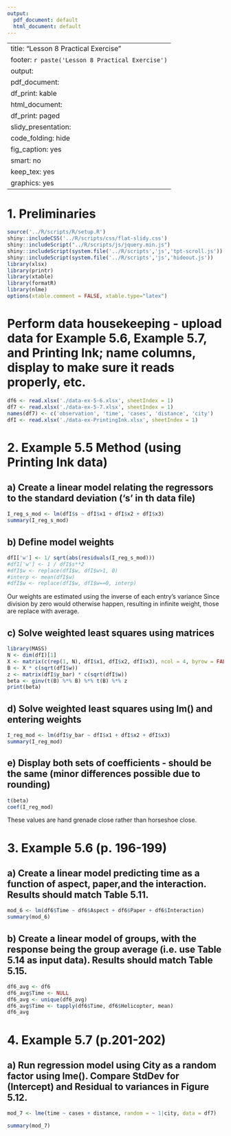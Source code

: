 ```yaml
---
output:
  pdf_document: default
  html_document: default
---
```

---
title: "Lesson 8 Practical Exercise"
footer: `r paste('Lesson 8 Practical Exercise')`
output:
  pdf_document:
    df_print: kable
  html_document:
    df_print: paged
  slidy_presentation:
    code_folding: hide
    fig_caption: yes
    smart: no
keep_tex: yes
graphics: yes
---

# 1. Preliminaries

```r
source('../R/scripts/R/setup.R')
shiny::includeCSS('../R/scripts/css/flat-slidy.css')
shiny::includeScript("../R/scripts/js/jquery.min.js")
shiny::includeScript(system.file('../R/scripts','js','tpt-scroll.js'))
shiny::includeScript(system.file('../R/scripts','js','hideout.js'))
library(xlsx)
library(printr)
library(xtable)
library(formatR)
library(nlme)
options(xtable.comment = FALSE, xtable.type="latex")
```

# Perform data housekeeping - upload data for Example 5.6, Example 5.7, and Printing Ink; name columns, display to make sure it reads properly, etc. 

```r
df6 <- read.xlsx('./data-ex-5-6.xlsx', sheetIndex = 1)
df7 <- read.xlsx('./data-ex-5-7.xlsx', sheetIndex = 1)
names(df7) <- c('observation', 'time', 'cases', 'distance', 'city')
dfI <- read.xlsx('./data-ex-PrintingInk.xlsx', sheetIndex = 1)
```

# 2. Example 5.5 Method (using Printing Ink data) 

## a) Create a linear model relating the regressors to the standard deviation ('s' in th data file)

```r
I_reg_s_mod <- lm(dfI$s ~ dfI$x1 + dfI$x2 + dfI$x3)
summary(I_reg_s_mod)
```

## b) Define model weights

```r
dfI['w'] <- 1/ sqrt(abs(residuals(I_reg_s_mod)))
#dfI['w'] <- 1 / dfI$s**2
#dfI$w <- replace(dfI$w, dfI$w>1, 0)
#interp <- mean(dfI$w)
#dfI$w <- replace(dfI$w, dfI$w==0, interp)
```

Our weights are estimated using the inverse of each entry's variance
Since division by zero would otherwise happen, resulting in infinite weight, those are replace with average.

## c) Solve weighted least squares using matrices

```r
library(MASS)
N <- dim(dfI)[1]
X <- matrix(c(rep(1, N), dfI$x1, dfI$x2, dfI$x3), ncol = 4, byrow = FALSE)
B <- X * c(sqrt(dfI$w))
z <- matrix(dfI$y_bar) * c(sqrt(dfI$w))
beta <- ginv(t(B) %*% B) %*% t(B) %*% z
print(beta)
```

## d) Solve weighted least squares using lm() and entering weights


```r
I_reg_mod <- lm(dfI$y_bar ~ dfI$x1 + dfI$x2 + dfI$x3)
summary(I_reg_mod)
```

## e) Display both sets of coefficients - should be the same (minor differences possible due to rounding)

```r
t(beta)
coef(I_reg_mod)
```

These values are hand grenade close rather than horseshoe close.

# 3. Example 5.6 (p. 196-199)

## a) Create a linear model predicting time as a function of aspect, paper,and the interaction. Results should match Table 5.11.

```r
mod_6 <- lm(df6$Time ~ df6$Aspect + df6$Paper + df6$Interaction)
summary(mod_6)
```

## b) Create a linear model of groups, with the response being the group average (i.e. use Table 5.14 as input data). Results should match Table 5.15.

```r
df6_avg <- df6
df6_avg$Time <- NULL
df6_avg <- unique(df6_avg)
df6_avg$Time <- tapply(df6$Time, df6$Helicopter, mean)
df6_avg
```

# 4. Example 5.7 (p.201-202)

## a) Run regression model using City as a random factor using lme(). Compare StdDev for (Intercept) and Residual to variances in Figure 5.12.


```r
mod_7 <- lme(time ~ cases + distance, random = ~ 1|city, data = df7)

summary(mod_7)
```
